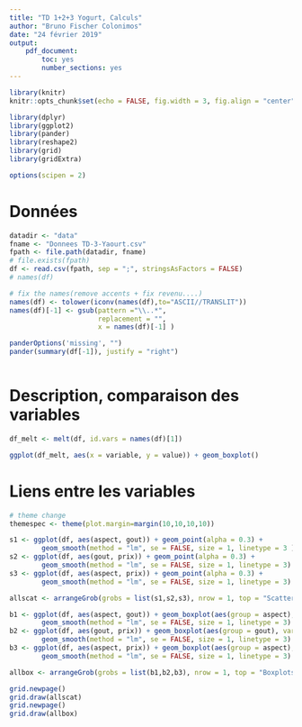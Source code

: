 ```yaml
---
title: "TD 1+2+3 Yogurt, Calculs"
author: "Bruno Fischer Colonimos"
date: "24 février 2019"
output: 
    pdf_document:
        toc: yes
        number_sections: yes
---
```


```r
library(knitr)
knitr::opts_chunk$set(echo = FALSE, fig.width = 3, fig.align = "center", fig.show = "hold", fig.asp = 1)

library(dplyr)
library(ggplot2)
library(pander)
library(reshape2)
library(grid)
library(gridExtra)

options(scipen = 2)
```


Données
=======

```r
datadir <- "data"
fname <- "Donnees TD-3-Yaourt.csv"
fpath <- file.path(datadir, fname)
# file.exists(fpath)
df <- read.csv(fpath, sep = ";", stringsAsFactors = FALSE)
# names(df)

# fix the names(remove accents + fix revenu....)
names(df) <- tolower(iconv(names(df),to="ASCII//TRANSLIT"))
names(df)[-1] <- gsub(pattern ="\\..*", 
                      replacement = "", 
                      x = names(df)[-1] )

panderOptions('missing', "")
pander(summary(df[-1]), justify = "right")

```

```r

```

Description, comparaison des variables
========================

```r


df_melt <- melt(df, id.vars = names(df)[1])

ggplot(df_melt, aes(x = variable, y = value)) + geom_boxplot()

```


Liens entre les variables
========================

```r
# theme change
themespec <- theme(plot.margin=margin(10,10,10,10))

s1 <- ggplot(df, aes(aspect, gout)) + geom_point(alpha = 0.3) +
        geom_smooth(method = "lm", se = FALSE, size = 1, linetype = 3 ) + themespec
s2 <- ggplot(df, aes(gout, prix)) + geom_point(alpha = 0.3) +
        geom_smooth(method = "lm", se = FALSE, size = 1, linetype = 3) + themespec
s3 <- ggplot(df, aes(aspect, prix)) + geom_point(alpha = 0.3) +
        geom_smooth(method = "lm", se = FALSE, size = 1, linetype = 3) + themespec

allscat <- arrangeGrob(grobs = list(s1,s2,s3), nrow = 1, top = "Scatterplots")

b1 <- ggplot(df, aes(aspect, gout)) + geom_boxplot(aes(group = aspect), varwidth = TRUE) +
        geom_smooth(method = "lm", se = FALSE, size = 1, linetype = 3) + themespec
b2 <- ggplot(df, aes(gout, prix)) + geom_boxplot(aes(group = gout), varwidth = TRUE) +
        geom_smooth(method = "lm", se = FALSE, size = 1, linetype = 3) + themespec
b3 <- ggplot(df, aes(aspect, prix)) + geom_boxplot(aes(group = aspect), varwidth = TRUE) +
        geom_smooth(method = "lm", se = FALSE, size = 1, linetype = 3) + themespec

allbox <- arrangeGrob(grobs = list(b1,b2,b3), nrow = 1, top = "Boxplots")

grid.newpage()
grid.draw(allscat)
grid.newpage()
grid.draw(allbox)


```



